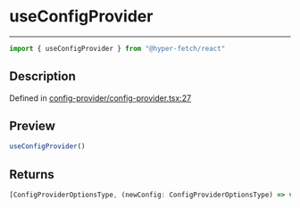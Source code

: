 

# useConfigProvider

<div class="api-docs__separator" data-reactroot="">

---

</div><div class="api-docs__import" data-reactroot="">

```ts
import { useConfigProvider } from "@hyper-fetch/react"
```

</div><div class="api-docs__section">

## Description

</div><div class="api-docs__description"><span class="api-docs__do-not-parse">



</span></div><p class="api-docs__definition">

Defined in [config-provider/config-provider.tsx:27](https://github.com/BetterTyped/hyper-fetch/blob/3f01c37e/packages/react/src/config-provider/config-provider.tsx#L27)

</p><div class="api-docs__section">

## Preview

</div><div class="api-docs__preview fn">

```ts
useConfigProvider()
```

</div><div class="api-docs__section">

## Returns

</div><div class="api-docs__returns">

```ts
[ConfigProviderOptionsType, (newConfig: ConfigProviderOptionsType) => void]
```

</div>